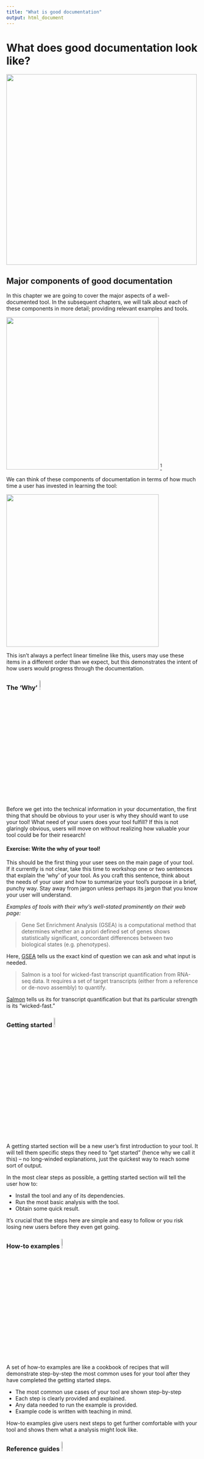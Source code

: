```yaml
---
title: "What is good documentation"
output: html_document
---
```


# What does good documentation look like?

<img src=https://docs.google.com/presentation/d/1cd434bkLer_CJ04GzpsZwzeEA9gjc5Ho6QimiHPbyEg/export/png?id=1cd434bkLer_CJ04GzpsZwzeEA9gjc5Ho6QimiHPbyEg&pageid=gd422c5de97_0_30 width=500 height=500 />

## Major components of good documentation

In this chapter we are going to cover the major aspects of a well-documented tool.
In the subsequent chapters, we will talk about each of these components in more detail; providing relevant examples and tools.

<img src=https://docs.google.com/presentation/d/1cd434bkLer_CJ04GzpsZwzeEA9gjc5Ho6QimiHPbyEg/export/png?id=1cd434bkLer_CJ04GzpsZwzeEA9gjc5Ho6QimiHPbyEg&pageid=gcd0e3791ab_0_23 width=400 height=400 />
^[For all cartoons:     
Avataars by https://getavataaars.com/.   
Icons by https://thenounproject.com/ License CC BY-NC-ND 2.0.     
Emojis by OpenMoji License: CC BY-SA 4.0.]

We can think of these components of documentation in terms of how much time a user has invested in learning the tool: 

<img src=https://docs.google.com/presentation/d/1cd434bkLer_CJ04GzpsZwzeEA9gjc5Ho6QimiHPbyEg/export/png?id=1cd434bkLer_CJ04GzpsZwzeEA9gjc5Ho6QimiHPbyEg&pageid=gcdcbd8d802_0_26 width=400 height=400 />

This isn't always a perfect linear timeline like this, users may use these items in a different order than we expect, but this demonstrates the intent of how users would progress through the documentation. 

### The 'Why' <img src="resources/images/why.png" width="8%">

Before we get into the technical information in your documentation, the first thing that should be obvious to your user is why they should want to use your tool!
What need of your users does your tool fulfill?
If this is not glaringly obvious, users will move on without realizing how valuable your tool could be for their research!

#### Exercise: Write the why of your tool!

This should be the first thing your user sees on the main page of your tool.
If it currently is not clear, take this time to workshop one or two sentences that explain the 'why' of your tool.
As you craft this sentence, think about the needs of your user and how to summarize your tool's purpose in a brief, punchy way.
Stay away from jargon unless perhaps its jargon that you know your user will understand.

_Examples of tools with their why's well-stated prominently on their web page:_

> Gene Set Enrichment Analysis (GSEA) is a computational method that determines whether an a priori defined set of genes shows statistically significant, concordant differences between two biological states (e.g. phenotypes).

Here, [GSEA](http://www.gsea-msigdb.org/gsea/index.jsp) tells us the exact kind of question we can ask and what input is needed.

> Salmon is a tool for wicked-fast transcript quantification from RNA-seq data. It requires a set of target transcripts (either from a reference or de-novo assembly) to quantify.

[Salmon](https://salmon.readthedocs.io/en/latest/salmon.html#using-salmon) tells us its for transcript quantification but that its particular strength is its "wicked-fast."

### Getting started <img src="resources/images/getting-started.png" width="8%">

A getting started section will be a new user's first introduction to your tool.
It will tell them specific steps they need to "get started" (hence why we call it this) -- no long-winded explanations, just the quickest way to reach some sort of output.

In the most clear steps as possible, a getting started section will tell the user how to:     

- Install the tool and any of its dependencies.     
- Run the most basic analysis with the tool.  
- Obtain some quick result.  

It's crucial that the steps here are simple and easy to follow or you risk losing new users before they even get going.

### How-to examples <img src="resources/images/how-to.png" width="8%">

A set of how-to examples are like a cookbook of recipes that will demonstrate step-by-step the most common uses for your tool after they have completed the getting started steps.

- The most common use cases of your tool are shown step-by-step
- Each step is clearly provided and explained.   
- Any data needed to run the example is provided.  
- Example code is written with teaching in mind.

How-to examples give users next steps to get further comfortable with your tool and shows them what a analysis might look like.

### Reference guides <img src="resources/images/ref-guide.png" width="8%">

A reference guide is like a dictionary that a user can look up items as questions arise.
A user will likely have a specific question about a function, parameter, data type, or option and will want to be able to navigate to information about that item.
Users who end up looking through your reference guide are likely a bit invested and may have already gone through the getting started section and/or how-to examples.

- All items are described in clear, non-jargon, language.
- The items are searchable or at least can be easily visually scanned.    
- All options and defaults are explained and linked to more information where appropriate.  

### Code comments <img src="resources/images/comment.png" width="8%">

Comments in your source code are also a part of documentation -- and likely the first part of the documentation you worked on!
In most instances, if your tools is functioning fine, code will probably only be looked at by advanced and/or the most invested users.
But also recall that documentation is not only for your user but for future you and existing or potential collaborators.

### User feedback mechanism <img src="resources/images/user-feedback.png" width="8%">

Try as you might, you will not be able to predict every scenario that a user may engage with your tool.
Your user may encounter errors or quirks that you did not foresee but that would be helpful for you to know about.
Your documentation should direct your users where they should send any comments or concerns.
You should also make sure that this feedback method is something you can check up on and respond to regularly.
We'll also discuss how to conduct usability research to get the most informative feedback on your tool.

## The documentation templates for this course

We encourage you to create these pieces of documentation we will further discuss in the rest of this course!
We have template documentation you can use to use as a starting point.

TODO: Add links to those supp chapters.

If you are creating documentation to accompany a package you are submitting to [Bioconductor]() or [Galaxy](), we also have more specific templates and recommendations for those instances.  

### Well-documented checklist

[This document is a checklist](https://github.com/jhudsl/itcr-template-documentation/blob/master/docs/well_documented_checklist.md) that summarizes the major aspects that should be included in a tools' documentation.
We recommend using it to evaluate the documentation for an existing tool and identify any gaps you may need to address, or as a to-do list for creating new documentation that you can check off as you follow along with this course.

## Exercise: setting up our templates for your own use

There are two options we suggest for creating documentation as you follow along with this course.

**Option 1)** Use these template markdowns essentially as they are (after you fill them in) and add them to an existing repository.   
     _Pros_: Is easier and quicker.   
     _Cons_: Is not as user-friendly as option 2.   

**Option 2)** Clone a repository with these templates and set up a MkDocs github pages site. Slightly more work, but a very nice end result; [see demo here](https://jhudatascience.org/itcr-template-documentation/).    
     _Pros_: This format of documentation sites are easy to navigate and likely familiar to your user.     
     _Cons_: Will require you to use `mkdocs` package to get this set up.   

### Steps for Option 1) Adding completed template markdowns to an existing GitHub repository

- [Download the folder of templates using this link](https://github.com/jhudsl/itcr-template-documentation/tree/master/).
- Complete each markdown template, filling in the blanks as you go along with the course.
- File a pull request to your repository to add these files.
- (Optional but encouraged) [Publish your repository to Github Pages](https://guides.github.com/features/pages/).  

Here's what's in that folder:  
```
templates/
├── well_documented_checklist.md
├── getting_started_template.md
├── how_to_examples.md
├── reference_guide_template.md
├── bioconductor-guides/
│   ├── bioconductor_example_script.R
│   ├── bioconductor_vignette_template.Rmd
│   └── README.md
└── galaxy-guides/
```

### Steps for Option 2) Creating a MkDocs site with Github pages

- Go to our [template documentation repository](https://github.com/jhudsl/itcr-template-documentation).
- Click `Use this Template` to get started.
- Name your repository something that relates to your tool.  

_On your computer's command line_:

- [`git clone` your new repository](https://docs.github.com/en/github/creating-cloning-and-archiving-repositories/cloning-a-repository) you made from our template.   
- Navigate to your the root of your local version of this repository.   
- [Install mkdocs following their instructions.](https://www.mkdocs.org/#installation).  
- Run `mkdocs serve` to see a preview of your docs   
- Edit the template pages we've provided in the `docs/` folder.  
- As you make changes you can run `mkdocs build` and then `mkdocs serve` to see a preview.  
- When you are ready to publish your documentation to its own website, run [`mkdocs gh-deploy`](https://www.mkdocs.org/user-guide/deploying-your-docs/), it will return the web address of your new site -- go to that address and bask in the success of your newly made documentation!  

Now that we have a basic structure and plan for our documentation, let's discuss each each section of this documentation in more detail!
